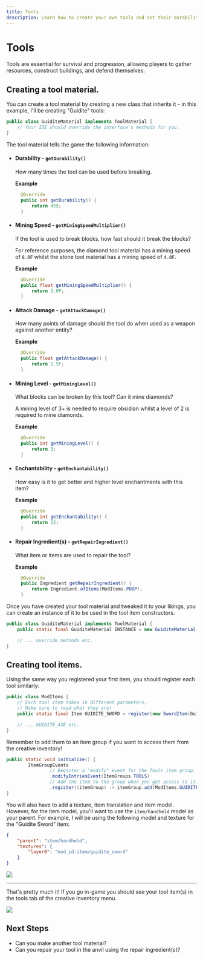 ```yaml
---
title: Tools
description: Learn how to create your own tools and set their durability and mining levels.
---
```



# Tools

Tools are essential for survival and progression, allowing players to gather resources, construct buildings, and defend themselves.

## Creating a tool material.

You can create a tool material by creating a new class that inherits it - in this example, I'll be creating "Guidite" tools:

```java
public class GuiditeMaterial implements ToolMaterial {
    // Your IDE should override the interface's methods for you.
}
```

The tool material tells the game the following information:

- #### Durability - `getDurability()`
  
  How many times the tool can be used before breaking.

  **Example**

  ```java 
    @Override
    public int getDurability() {
        return 455;
    }
  ```

- #### Mining Speed - `getMiningSpeedMultiplier()`
  
  If the tool is used to break blocks, how fast should it break the blocks?

  For reference purposes, the diamond tool material has a mining speed of `8.0F` whilst the stone tool material has a mining speed of `4.0F`.

  **Example**

  ```java
    @Override
    public float getMiningSpeedMultiplier() {
        return 5.0F;
    }
  ```

- #### Attack Damage - `getAttackDamage()`

  How many points of damage should the tool do when used as a weapon against another entity?

  **Example**

  ```java
    @Override
    public float getAttackDamage() {
        return 1.5F;
    }
  ```

- #### Mining Level - `getMiningLevel()`

  What blocks can be broken by this tool? Can it mine diamonds?

  A mining level of 3+ is needed to require obsidian whilst a level of 2 is required to mine diamonds.

  **Example**

  ```java
    @Override
    public int getMiningLevel() {
        return 3;
    }
  ```

- #### Enchantability - `getEnchantability()`

  How easy is it to get better and higher level enchantments with this item?

  **Example**

  ```java
    @Override
    public int getEnchantability() {
        return 22;
    }
  ```

- #### Repair Ingredient(s) - `getRepairIngredient()`
  
  What item or items are used to repair the tool?

  **Example**

  ```java
    @Override
    public Ingredient getRepairIngredient() {
        return Ingredient.ofItems(ModItems.POOP);
    }   
  ```

Once you have created your tool material and tweaked it to your likings, you can create an instance of it to be used in the tool item constructors.

```java
public class GuiditeMaterial implements ToolMaterial {
    public static final GuiditeMaterial INSTANCE = new GuiditeMaterial();

    // ... override methods etc.
}
```

## Creating tool items.

Using the same way you registered your first item, you should register each tool similarly:

```java
public class ModItems {
    // Each tool item takes in different parameters.
    // Make sure to read what they are!
    public static final Item GUIDITE_SWORD = register(new SwordItem(GuiditeMaterial.INSTANCE, 2, 0.5F, new FabricItemSettings()), "guidite_sword");

    // ... GUIDITE_AXE etc.
}
```

Remember to add them to an item group if you want to access them from the creative inventory!

```java
public static void initialize() {
        ItemGroupEvents
                // Register a "modify" event for the Tools item group.
                .modifyEntriesEvent(ItemGroups.TOOLS)
                // Add the item to the group when you get access to it.
                .register((itemGroup) -> itemGroup.add(ModItems.GUIDITE_SWORD));
}
```

You will also have to add a texture, item translation and item model. However, for the item model, you'll want to use the `item/handheld` model as your parent. For example, I will be using the following model and texture for the "Guidite Sword" item:

```json
{
    "parent": "item/handheld",
    "textures": {
        "layer0": "mod_id:item/guidite_sword"
    }
}
```

![](/items/tools_0.png)

<Download type="Textures" href="/items/tools_0_small.png" />

<hr />

That's pretty much it! If you go in-game you should see your tool item(s) in the tools tab of the creative inventory menu.

![](/items/tools_1.png)

## Next Steps

- Can you make another tool material?
- Can you repair your tool in the anvil using the repair ingredient(s)?